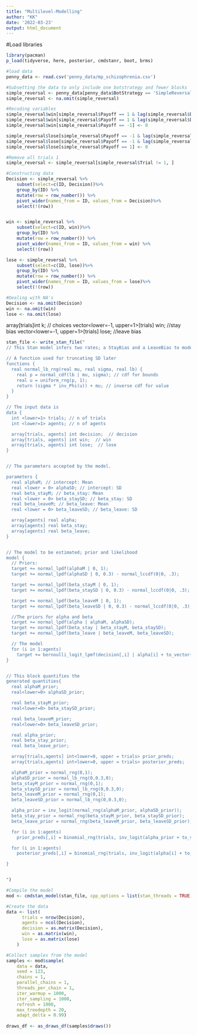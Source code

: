 ```yaml
---
title: "Multilevel-Modelling"
author: "KK"
date: '2022-03-23'
output: html_document
---
```

#Load libraries 
```r
library(pacman)
p_load(tidyverse, here, posterior, cmdstanr, boot, brms)

#load data
penny_data <- read.csv('penny_data/mp_schizophrenia.csv')
```


```r
#Subsetting the data to only include one botstrategy and fewer blocks
simple_reversal <- penny_data[penny_data$BotStrategy == 'SimpleReversal' & (penny_data$Block == 1 | penny_data$Block == 3), ]
simple_reversal <- na.omit(simple_reversal)

#Recoding variables
simple_reversal$win[simple_reversal$Payoff == 1 & lag(simple_reversal$Decision) == 1] <- 1
simple_reversal$win[simple_reversal$Payoff == 1 & lag(simple_reversal$Decision) == 0] <- -1
simple_reversal$win[simple_reversal$Payoff == -1] <- 0

simple_reversal$lose[simple_reversal$Payoff == -1 & lag(simple_reversal$Decision) == 1] <- -1
simple_reversal$lose[simple_reversal$Payoff == -1 & lag(simple_reversal$Decision) == 0] <- 1
simple_reversal$lose[simple_reversal$Payoff == 1] <- 0

#Remove all trials 1
simple_reversal <- simple_reversal[simple_reversal$Trial != 1, ]

#Constructing data
Decision <- simple_reversal %>% 
    subset(select=c(ID, Decision))%>% 
    group_by(ID) %>%
    mutate(row = row_number()) %>% 
    pivot_wider(names_from = ID, values_from = Decision)%>%
    select(!(row))


win <- simple_reversal %>% 
    subset(select=c(ID, win))%>% 
    group_by(ID) %>%
    mutate(row = row_number()) %>% 
    pivot_wider(names_from = ID, values_from = win) %>%
    select(!(row))

lose <- simple_reversal %>% 
    subset(select=c(ID, lose))%>% 
    group_by(ID) %>%
    mutate(row = row_number()) %>% 
    pivot_wider(names_from = ID, values_from = lose)%>%
    select(!(row))

#Dealing with NA's
Decision <- na.omit(Decision)
win <- na.omit(win)
lose <- na.omit(lose)
```

  array[trials]int k;  // choices
  vector<lower=-1, upper=1>[trials] win; //stay bias
  vector<lower=-1, upper=1>[trials] lose; //leave bias


```r
stan_file <- write_stan_file("
// This Stan model infers two rates; a StayBias and a LeaveBias to model a WSLS agent

// A function used for truncating SD later
functions {
  real normal_lb_rng(real mu, real sigma, real lb) {
    real p = normal_cdf(lb | mu, sigma); // cdf for bounds
    real u = uniform_rng(p, 1);
    return (sigma * inv_Phi(u)) + mu; // inverse cdf for value
  }
}

// The input data is 
data {
  int <lower=1> trials; // n of trials 
  int <lower=1> agents; // n of agents

  array[trials, agents] int decision;  // decision
  array[trials, agents] int win;  // win
  array[trials, agents] int lose;  // lose
}


// The parameters accepted by the model.

parameters {
  real alphaM; // intercept: Mean
  real <lower = 0> alphaSD; // intercept: SD
  real beta_stayM; // beta_stay: Mean
  real <lower = 0> beta_staySD; // beta_stay: SD
  real beta_leaveM; // beta_leave: Mean
  real <lower = 0> beta_leaveSD; // beta_leave: SD

  array[agents] real alpha;
  array[agents] real beta_stay;
  array[agents] real beta_leave;
}


// The model to be estimated; prior and likelihood
model {
  // Priors: 
  target += normal_lpdf(alphaM | 0, 1); 
  target += normal_lpdf(alphaSD | 0, 0.3) - normal_lccdf(0|0, .3); 

  target += normal_lpdf(beta_stayM | 0, 1); 
  target += normal_lpdf(beta_staySD | 0, 0.3) - normal_lccdf(0|0, .3); 

  target += normal_lpdf(beta_leaveM | 0, 1); 
  target += normal_lpdf(beta_leaveSD | 0, 0.3) - normal_lccdf(0|0, .3); 

  //The priors for alpha and beta
  target += normal_lpdf(alpha | alphaM, alphaSD);
  target += normal_lpdf(beta_stay | beta_stayM, beta_staySD);
  target += normal_lpdf(beta_leave | beta_leaveM, beta_leaveSD);

  // The model 
  for (i in 1:agents)
    target += bernoulli_logit_lpmf(decision[,i] | alpha[i] + to_vector(win[,i])*beta_stay[i] + to_vector(lose[,i])*beta_leave[i]); // the model
}


// This block quantifies the 
generated quantities{
  real alphaM_prior; 
  real<lower=0> alphaSD_prior; 

  real beta_stayM_prior; 
  real<lower=0> beta_staySD_prior;

  real beta_leaveM_prior; 
  real<lower=0> beta_leaveSD_prior;

  real alpha_prior; 
  real beta_stay_prior;
  real beta_leave_prior;

  array[trials,agents] int<lower=0, upper = trials> prior_preds;
  array[trials,agents] int<lower=0, upper = trials> posterior_preds; 

  alphaM_prior = normal_rng(0,1); 
  alphaSD_prior = normal_lb_rng(0,0.3,0); 
  beta_stayM_prior = normal_rng(0,1); 
  beta_staySD_prior = normal_lb_rng(0,0.3,0);
  beta_leaveM_prior = normal_rng(0,1); 
  beta_leaveSD_prior = normal_lb_rng(0,0.3,0);

  alpha_prior = inv_logit(normal_rng(alphaM_prior, alphaSD_prior)); 
  beta_stay_prior = normal_rng(beta_stayM_prior, beta_staySD_prior);
  beta_leave_prior = normal_rng(beta_leaveM_prior, beta_leaveSD_prior);

  for (i in 1:agents) 
    prior_preds[,i] = binomial_rng(trials, inv_logit(alpha_prior + to_vector(win[,i]) * beta_stay_prior) + inv_logit(to_vector(lose[,i]) * beta_leave_prior));

  for (i in 1:agents) 
    posterior_preds[,i] = binomial_rng(trials, inv_logit(alpha[i] + to_vector(win[,i]) * beta_stay[i]) + inv_logit(to_vector(lose[,i]) * beta_leave[i]));

} 


")

```

```r
#Compile the model
mod <- cmdstan_model(stan_file, cpp_options = list(stan_threads = TRUE), pedantic = TRUE)
```



```r
#Create the data 
data <- list(
      trials = nrow(Decision), 
      agents = ncol(Decision),
      decision = as.matrix(Decision),
      win = as.matrix(win),
      lose = as.matrix(lose)
    )

#Collect samples from the model 
samples <- mod$sample(
    data = data,
    seed = 123,
    chains = 1,
    parallel_chains = 1,
    threads_per_chain = 1,
    iter_warmup = 1000,
    iter_sampling = 1000,
    refresh = 1000,
    max_treedepth = 20,
    adapt_delta = 0.99)
    
draws_df <- as_draws_df(samples$draws())
```

